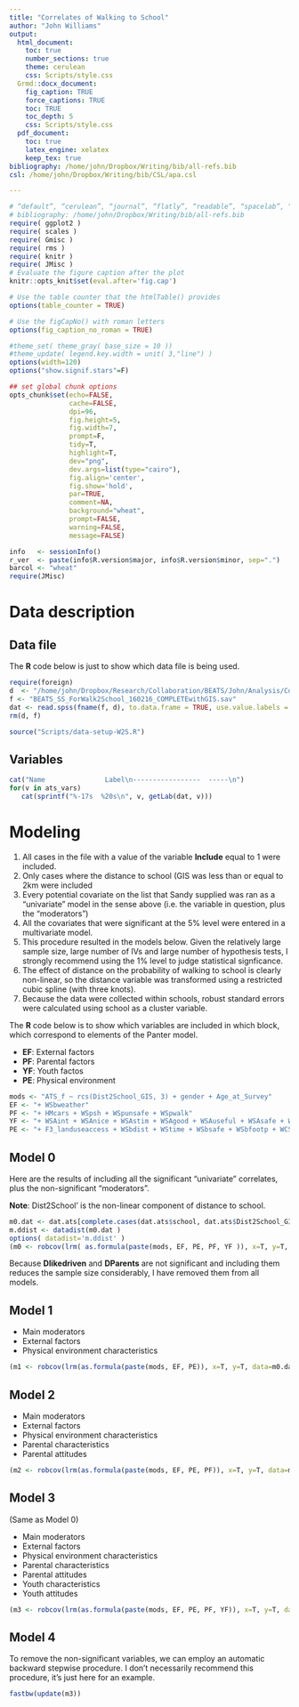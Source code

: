 ```yaml
---
title: "Correlates of Walking to School"
author: "John Williams"
output: 
  html_document:
    toc: true
    number_sections: true
    theme: cerulean
    css: Scripts/style.css
  Grmd::docx_document:
    fig_caption: TRUE
    force_captions: TRUE
    toc: TRUE
    toc_depth: 5
    css: Scripts/style.css 
  pdf_document:
    toc: true
    latex_engine: xelatex
    keep_tex: true
bibliography: /home/john/Dropbox/Writing/bib/all-refs.bib
csl: /home/john/Dropbox/Writing/bib/CSL/apa.csl

---
```


```r
# “default”, “cerulean”, “journal”, “flatly”, “readable”, “spacelab”, “united”, “cosmo”
# bibliography: /home/john/Dropbox/Writing/bib/all-refs.bib
require( ggplot2 )
require( scales )
require( Gmisc )
require( rms )
require( knitr )
require( JMisc )
# Evaluate the figure caption after the plot
knitr::opts_knit$set(eval.after='fig.cap')

# Use the table counter that the htmlTable() provides
options(table_counter = TRUE)

# Use the figCapNo() with roman letters
options(fig_caption_no_roman = TRUE)

#theme_set( theme_gray( base_size = 10 ))
#theme_update( legend.key.width = unit( 3,"line") )
options(width=120)
options("show.signif.stars"=F)

## set global chunk options
opts_chunk$set(echo=FALSE,
               cache=FALSE,
               dpi=96,
               fig.height=5,
               fig.width=7,
               prompt=F,
               tidy=T,
               highlight=T,
               dev="png",
               dev.args=list(type="cairo"),
               fig.align='center',
               fig.show='hold',
               par=TRUE,
               comment=NA,
               background="wheat",
               prompt=FALSE,
               warning=FALSE,
               message=FALSE)

info   <- sessionInfo()
r_ver  <- paste(info$R.version$major, info$R.version$minor, sep=".")
barcol <- "wheat"
require(JMisc)
```


# Data description

## Data file
The **R** code below is just to show which data file is being used.

```r
require(foreign)
d  <- "/home/john/Dropbox/Research/Collaboration/BEATS/John/Analysis/Correlates of ATS/"
f <- "BEATS_SS_ForWalk2School_160216_COMPLETEwithGIS.sav"
dat <- read.spss(fname(f, d), to.data.frame = TRUE, use.value.labels = FALSE)
rm(d, f)
```

```r
source("Scripts/data-setup-W2S.R")
```

## Variables

```r
cat("Name               Label\n-----------------  -----\n")
for(v in ats_vars)
   cat(sprintf("%-17s  %20s\n", v, getLab(dat, v)))
```


# Modeling

1. All cases in the file with a value of the variable **Include** equal 
   to 1 were included.  
1. Only cases where the distance to school (GIS was less than or equal to 2km 
   were included
1. Every potential covariate on the list that Sandy supplied was ran as a 
   "univariate" model in the sense above (i.e. the variable in question, plus
   the "moderators")
1. All the covariates that were significant at the 5% level were entered in a 
   multivariate model.
1. This procedure resulted in the models below. Given the relatively large 
   sample size, large number of IVs and large number of hypothesis tests, I 
   strongly recommend using the 1% level to judge statistical signficance.
1. The effect of distance on the probability of walking to school is clearly 
   non-linear, so the distance variable was transformed using a restricted cubic 
   spline (with three knots).
1. Because the data were collected within schools, robust standard errors were 
   calculated using school as a cluster variable. 

The **R** code below is to show which variables are included in which block, 
which correspond to elements of the Panter model.

- **EF**: External factors
- **PF**: Parental factors
- **YF**: Youth factos
- **PE**: Physical environment

```r
mods <- "ATS_f ~ rcs(Dist2School_GIS, 3) + gender + Age_at_Survey" 
EF <- "+ WSbweather"
PF <- "+ HMcars + WSpsh + WSpunsafe + WSpwalk"
YF <- "+ WSAint + WSAnice + WSAstim + WSAgood + WSAuseful + WSAsafe + WCSone + WSchat + WSfsh + WSbfri + WSbcool + WSf5ws + WSbwant + WStired + WSno + WSbstuff + WSbsweat + WSbplan + WSbsched"
PE <- "+ F3_landuseaccess + WSbdist + WStime + WSbsafe + WSbfootp + WCSlights + WCStraffic + WCShills + WCSrbor"
```

## Model 0 
Here are the results of including all the significant "univariate" correlates,
plus the non-significant "moderators".  

**Note**: Dist2School' is the non-linear component of distance to school.

```r
m0.dat <- dat.ats[complete.cases(dat.ats$school, dat.ats$Dist2School_GIS) & dat.ats$Dist2School_GIS > 2000 & dat$Dist2School_GIS <= 4000,]
m.ddist <- datadist(m0.dat )
options( datadist='m.ddist' )
(m0 <- robcov(lrm( as.formula(paste(mods, EF, PE, PF, YF )), x=T, y=T, data=m0.dat ), cluster=m0.dat$school))
```
Because **Dlikedriven**  and **DParents** are not significant and including them
reduces the sample size considerably, I have removed them from all models.

## Model 1 
- Main moderators
- External factors
- Physical environment characteristics



```r
(m1 <- robcov(lrm(as.formula(paste(mods, EF, PE)), x=T, y=T, data=m0.dat ), cluster=m0.dat$school ))
```
  
## Model 2 

- Main moderators
- External factors
- Physical environment characteristics 
- Parental characteristics 
- Parental attitudes

```r
(m2 <- robcov(lrm(as.formula(paste(mods, EF, PE, PF)), x=T, y=T, data=m0.dat ), cluster=m0.dat$school))
```

## Model 3
(Same as Model 0)

- Main moderators
- External factors
- Physical environment characteristics 
- Parental characteristics 
- Parental attitudes
- Youth characteristics
- Youth attitudes

```r
(m3 <- robcov(lrm(as.formula(paste(mods, EF, PE, PF, YF)), x=T, y=T, data=m0.dat ), cluster=m0.dat$school))
```



## Model 4

To remove the non-significant variables, we can employ an automatic backward 
stepwise procedure.  I don't necessarily recommend this procedure, it's just
here for an example.

```r
fastbw(update(m3))
```


